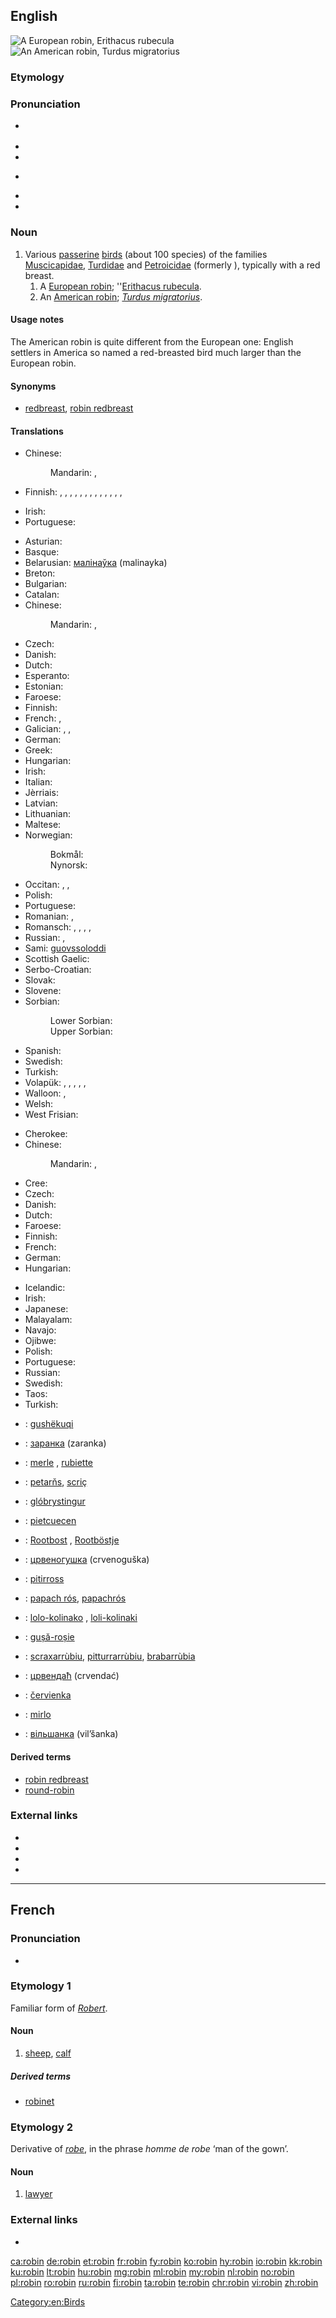 {{also|Robin}}
==English==
{{wikipedia}}
[[Image:ErithacusRubecula.jpg|thumb|A European robin, ''Erithacus rubecula'']]
[[Image:Wanderdrossel fws.jpg|thumb|An American robin, ''Turdus migratorius'']]

===Etymology===
{{rfe}}

===Pronunciation===
* {{a|UK}} {{IPA|/ˈrɒb.ɪn/|lang=en}}
* {{audio|En-us-robin.ogg|Audio (US)|lang=en}}
* {{rhymes|ɒbɪn|lang=en}}
* {{a|GenAm}} {{IPA|/ˈrɑb.ɪn/|lang=en}}
* {{rhymes|ɑbɪn|lang=en}}
* {{hyphenation|rob|in|lang=en}}

===Noun===
{{en-noun}}

# Various [[passerine]] [[bird]]s (about 100 species) of the families [[Muscicapidae]], [[Turdidae]] and [[Petroicidae]] (formerly ''{{taxlink|Eopsaltridae|family|noshow=1}}''), typically with a red breast.
## A [[European robin]]; ''[[Erithacus rubecula]].
## An [[American robin]]; ''[[Turdus migratorius]]''.

====Usage notes====
The American robin is quite different from the European one: English settlers in America so named a red-breasted bird much larger than the European robin.

====Synonyms====
* {{sense|all senses}} [[redbreast]], [[robin redbreast]]

====Translations====
{{trans-top|any bird called robin in English}}
* Chinese:
*: Mandarin: {{t|cmn|知更鳥|sc=Hani}}, {{t|cmn|知更鸟|tr=zhīgēngniǎo|sc=Hani}}
* Finnish: {{t+|fi|rastas}}, {{t+|fi|punarinta}}, {{t+|fi|satakieli}}, {{t|fi|rintatasku}}, {{t|fi|metsätasku}}, {{t+|fi|sinipyrstö}}, {{t+|fi|punatasku}}, {{t+|fi|rusorinta}}, {{t+|fi|ruostepyrstö}}, {{t+|fi|harakkatasku}}, {{t+|fi|intiantasku}}, {{t+|fi|leppälintu}}, {{t|fi|pensassieppo}}, {{t|fi|sieppo}}
{{trans-mid}}
* Irish: {{t+|ga|spideog|f}}
* Portuguese: {{t|pt|tordo|m}}
{{trans-bottom}}

{{trans-top|''Erithacus rubecula''}}
* Asturian: {{t|ast|raitán|m}}
* Basque: {{t|eu|txantxangorri}}
* Belarusian: [[малінаўка]] (malinayka)
* Breton: {{t|br|boc'hruz}}
* Bulgarian: {{t|bg|червеногръдка|tr=červenogrŭdka}}
* Catalan: {{t|ca|pit-roig|m}}
* Chinese:
*: Mandarin: {{t|cmn|知更鳥|sc=Hani}}, {{t|cmn|知更鸟|tr=zhīgēngniǎo|sc=Hani}}
* Czech: {{t|cs|červenka|f}}
* Danish: {{t|da|rødhals}}
* Dutch: {{t+|nl|roodborstje|n}}
* Esperanto: {{t|eo|ruĝgorĝulo}}
* Estonian: {{t+|et|punarind}}
* Faroese: {{t|fo|bringureyði|m}}
* Finnish: {{t+|fi|punarinta}}
* French: {{t+|fr|rouge-gorge|m}}, {{t+|fr|rouge-gorge familier|m}}
* Galician: {{t|gl|paporrubio}}, {{t|gl|paporroibo}}, {{t|gl|pisco}}
* German: {{t+|de|Rotkehlchen|n}}
* Greek: {{t+|el|κοκκινολαίμης|m|tr=kokkinolaímis}}
* Hungarian: {{t+|hu|vörösbegy}}
* Irish: {{t+|ga|spideog|f}}
* Italian: {{t+|it|pettirosso|m}}
* Jèrriais: {{t|roa-jer|rouoge-gorge|m}}
* Latvian: {{t|lv|sarkanrīklīte}}
* Lithuanian: {{t+|lt|liepsnelė}}
* Maltese: {{t|mt|pitirross}}
* Norwegian:
*: Bokmål: {{t|nb|rødstrupe}}
*: Nynorsk: {{t|nn|raudstrupe}}
{{trans-mid}}
* Occitan: {{t+|oc|papach-rós}}, {{t+|oc|barbarós}}, {{t+|oc|rigal}}
* Polish: {{t+|pl|rudzik|m}}
* Portuguese: {{t|pt|pisco de peito ruivo|m}}
* Romanian: {{t+|ro|gușă-roșie|f}}, {{t+|ro|măcăleandru|m}}
* Romansch: {{qualifier|Rumantsch Grischun}} {{t|rm|puppen cotschen|m}}, {{qualifier|Sursilvan}} {{t|rm|puppen tgietschen|m}}, {{qualifier|Sutsilvan}} {{t|rm|pupencotschen|m}}, {{qualifier|Surmiran}} {{t|rm|poppen cotschen|m}}, {{qualifier|Puter, Vallader}} {{t|rm|gulacotschen|m}}
* Russian: {{t+|ru|зарянка|f|tr=zaryanka}}, {{t+|ru|малиновка|f|tr=malínovka}}
* Sami: [[guovssoloddi]]
* Scottish Gaelic: {{t|gd|brù-dhearg}}
* Serbo-Croatian: {{t|sh|crvendać}}
* Slovak: {{t|sk|červienka|f}}
* Slovene: {{t+|sl|taščica|f}}
* Sorbian:
*: Lower Sorbian: {{t|dsb|sprjosk|m}}
*: Upper Sorbian: {{t|hsb|ročk|m}}
* Spanish: {{t+|es|petirrojo|m}}
* Swedish: {{t+|sv|rödhake}}
* Turkish: {{t+|tr|kızılgerdan}}
* Volapük: {{qualifier|♂♀}} {{t|vo|redablötareitak}}, {{qualifier|♂♀ offspring}} {{t|vo|redablötareitakül}}, {{qualifier|Erithacus, ♂♀}} {{t+|vo|reitak}}, {{qualifier|♂}} {{t|vo|hireitak}}, {{qualifier|♀}} {{t|vo|jireitak}}, {{qualifier|♂♀ offspring}} {{t|vo|reitakül}}
* Walloon: {{t+|wa|rodje-goidje|m|f}}, {{t+|wa|loudene|f}}
* Welsh: {{t|cy|robin goch}}
* West Frisian: {{t|fy|readboarstke}}
{{trans-bottom}}

{{trans-top|''Turdus migratorius''}}
* Cherokee: {{t|chr|ᏴᏩᏁᎬ ᏥᏉᏉ}}
* Chinese:
*: Mandarin: {{t|cmn|知更鳥|sc=Hani}}, {{t|cmn|知更鸟|tr=zhīgēngniǎo|sc=Hani}}
* Cree: {{t|cr|peepee tsoo|sc=Cans}}
* Czech: {{t|cs|drozd stěhovavý|m}}
* Danish: {{t|da|vandredrossel|c}}
* Dutch: {{t+|nl|roodborstlijster}}
* Faroese: {{t|fo|stroktrøstur|m}}
* Finnish: {{t+|fi|punarintarastas}}
* French: {{t+|fr|merle d'Amérique|m}}
* German: {{t|de|Wanderdrossel|f}}
* Hungarian: {{t|hu|vándorrigó}}
{{trans-mid}}
* Icelandic: {{t+|is|farþröstur|m}}
* Irish: {{t|ga|smólach imirce|m}}
* Japanese: {{t|ja|コマツグミ|tr=komatsugumi}}
* Malayalam: {{t|ml|അമേരിക്കന് റോബിന്|sc=Mlym}}
* Navajo: {{t|nv|téél halchíʼí}}
* Ojibwe: {{t|oj|opichi}}
* Polish: {{t|pl|drozd wędrowny}}
* Portuguese: {{t|pt|tordo americano|m}}
* Russian: {{t|ru|странствующий дрозд|m|tr=stranstvújuščij drozd}}
* Swedish: {{t+|sv|vandringstrast}}
* Taos: {{t|twf|cìbikína}}
* Turkish: {{t|tr|Amerika nar bülbülü}}
{{trans-bottom}}

{{checktrans-top}}
* {{ttbc|sq}}: [[gushëkuqi]]
* {{ttbc|be}}: [[заранка]] (zaranka)
* {{ttbc|fr}}: [[merle]] {{g|m}}, [[rubiette]] {{g|f}} {{qualifier|rare}}
* {{ttbc|fur}}: [[petarňs]], [[scriç]]
* {{ttbc|is}}: [[glóbrystingur]]
* {{ttbc|lld}}: [[pietcuecen]]
* {{ttbc|nds}}: [[Rootbost]] {{g|m}}, [[Rootböstje]] {{g|n}}
* {{ttbc|mk}}: [[црвеногушка]] (crvenoguška)
* {{ttbc|mt}}: [[pitirross]]
{{trans-mid}}
* {{ttbc|oc}}: [[papach rós]], [[papachrós]]
* {{ttbc|rom}}: [[lolo-kolinako]] {{g|m}}, [[loli-kolinaki]] {{g|f}}
* {{ttbc|ro}}: [[gușă-roșie]]
* {{ttbc|sc}}: [[scraxarrùbiu]], [[pitturrarrùbiu]], [[brabarrùbia]]
* {{ttbc|sh}}: [[црвендаћ]] (crvendać)
* {{ttbc|sk}}: [[červienka]]
* {{ttbc|es}}: [[mirlo]] {{g|m}}
* {{ttbc|uk}}: [[вільшанка]] (vil’šanka) {{g|f}}
{{trans-bottom}}

====Derived terms====
* [[robin redbreast]]
* [[round-robin]]

===External links===
* {{commonslite|Erithacus rubecula}}
* {{commonslite|Turdus migratorius}}
* {{specieslite|Erithacus rubecula}}
* {{specieslite|Turdus migratorius}}

[[Category:en:Birds]]

----

==French==

===Pronunciation===
* {{IPA|/ʀɔbɛ̃/|lang=fr}}

===Etymology 1===
Familiar form of ''[[Robert]]''.

====Noun====
{{fr-noun|m}}

# {{context|obsolete|lang=fr}} [[sheep]], [[calf]]

=====Derived terms=====
* [[robinet]]

===Etymology 2===
Derivative of ''[[robe#French|robe]]'', in the phrase ''homme de robe'' ‘man of the gown’.

====Noun====
{{fr-noun|m}}

# {{context|archaic|pejorative|lang=fr}} [[lawyer]]

===External links===
* {{R:TLFi}}

[[ca:robin]]
[[de:robin]]
[[et:robin]]
[[fr:robin]]
[[fy:robin]]
[[ko:robin]]
[[hy:robin]]
[[io:robin]]
[[kk:robin]]
[[ku:robin]]
[[lt:robin]]
[[hu:robin]]
[[mg:robin]]
[[ml:robin]]
[[my:robin]]
[[nl:robin]]
[[no:robin]]
[[pl:robin]]
[[ro:robin]]
[[ru:robin]]
[[fi:robin]]
[[ta:robin]]
[[te:robin]]
[[chr:robin]]
[[vi:robin]]
[[zh:robin]]